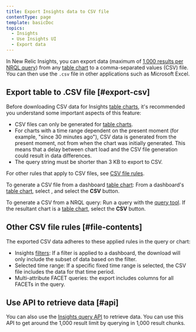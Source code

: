 ```yaml
---
title: Export Insights data to CSV file
contentType: page
template: basicDoc
topics:
  - Insights
  - Use Insights UI
  - Export data
---
```


In New Relic Insights, you can export data (maximum of [1,000 results per NRQL query](#api)) from any [table chart](/docs/insights/use-insights-ui/manage-dashboards/chart-types#widget-table) to a comma-separated values (CSV) file. You can then use the `.csv` file in other applications such as Microsoft Excel.

## Export table to .CSV file [#export-csv]

Before downloading CSV data for Insights [table charts](/docs/insights/use-insights-ui/manage-dashboards/chart-types#widget-table), it's recommended you understand some important aspects of this feature:

* CSV files can only be generated for [table charts](/docs/insights/use-insights-ui/manage-dashboards/chart-types#widget-table).
* For charts with a time range dependent on the present moment (for example, "since 30 minutes ago"), CSV data is generated from the present moment, not from when the chart was initially generated. This means that a delay between chart load and the CSV file generation could result in data differences.
* The query string must be shorter than 3 KB to export to CSV.

For other rules that apply to CSV files, see [CSV file rules](#file-contents).

To generate a CSV file from a dashboard [table chart](/docs/insights/use-insights-ui/manage-dashboards/chart-types#widget-table): From a dashboard's [table chart](/docs/insights/use-insights-ui/manage-dashboards/chart-types#widget-table), select <Icon name="fe-more-horizontal"/>
, and select the **CSV** button.

To generate a CSV from a NRQL query: Run a query with the [query tool](/docs/insights/new-relic-insights/using-new-relic-query-language/using-nrql#command-line-query). If the resultant chart is a [table chart](/docs/insights/use-insights-ui/manage-dashboards/chart-types#widget-table), select the **CSV** button.

## Other CSV file rules [#file-contents]

The exported CSV data adheres to these applied rules in the query or chart:

* Insights [filters](/docs/insights/use-insights-ui/manage-dashboards/filter-insights-dashboards): If a filter is applied to a dashboard, the download will only include the subset of data based on the filter.
* Selected time range: If a specific fixed time range is selected, the CSV file includes the data for that time period.
* Multi-attribute FACET queries: the export includes columns for all FACETs in the query.

## Use API to retrieve data [#api]

You can also use the [Insights query API](/docs/insights/insights-api/get-data/query-insights-event-data-api) to retrieve data. You can use this API to get around the 1,000 result limit by querying in 1,000 result chunks.
